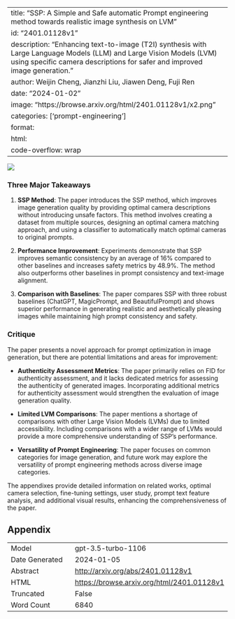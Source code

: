 
---
title: "SSP: A Simple and Safe automatic Prompt engineering method towards realistic image synthesis on LVM"
id: "2401.01128v1"
description: "Enhancing text-to-image (T2I) synthesis with Large Language Models (LLM) and Large Vision Models (LVM) using specific camera descriptions for safer and improved image generation."
author: Weijin Cheng, Jianzhi Liu, Jiawen Deng, Fuji Ren
date: "2024-01-02"
image: "https://browse.arxiv.org/html/2401.01128v1/x2.png"
categories: ['prompt-engineering']
format:
  html:
    code-overflow: wrap
---

![](https://browse.arxiv.org/html/2401.01128v1/x2.png)

### Three Major Takeaways

1. **SSP Method**: The paper introduces the SSP method, which improves image generation quality by providing optimal camera descriptions without introducing unsafe factors. This method involves creating a dataset from multiple sources, designing an optimal camera matching approach, and using a classifier to automatically match optimal cameras to original prompts.

2. **Performance Improvement**: Experiments demonstrate that SSP improves semantic consistency by an average of 16% compared to other baselines and increases safety metrics by 48.9%. The method also outperforms other baselines in prompt consistency and text-image alignment.

3. **Comparison with Baselines**: The paper compares SSP with three robust baselines (ChatGPT, MagicPrompt, and BeautifulPrompt) and shows superior performance in generating realistic and aesthetically pleasing images while maintaining high prompt consistency and safety.

### Critique

The paper presents a novel approach for prompt optimization in image generation, but there are potential limitations and areas for improvement:

- **Authenticity Assessment Metrics**: The paper primarily relies on FID for authenticity assessment, and it lacks dedicated metrics for assessing the authenticity of generated images. Incorporating additional metrics for authenticity assessment would strengthen the evaluation of image generation quality.

- **Limited LVM Comparisons**: The paper mentions a shortage of comparisons with other Large Vision Models (LVMs) due to limited accessibility. Including comparisons with a wider range of LVMs would provide a more comprehensive understanding of SSP's performance.

- **Versatility of Prompt Engineering**: The paper focuses on common categories for image generation, and future work may explore the versatility of prompt engineering methods across diverse image categories.

The appendixes provide detailed information on related works, optimal camera selection, fine-tuning settings, user study, prompt text feature analysis, and additional visual results, enhancing the comprehensiveness of the paper.

## Appendix

|          |          |
|----------|----------|
| Model     | gpt-3.5-turbo-1106       |
| Date Generated     | 2024-01-05       |
| Abstract | [http://arxiv.org/abs/2401.01128v1](http://arxiv.org/abs/2401.01128v1)        |
| HTML     | [https://browse.arxiv.org/html/2401.01128v1](https://browse.arxiv.org/html/2401.01128v1)       |
| Truncated       | False       |
| Word Count       | 6840       |